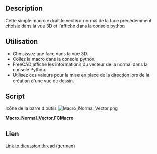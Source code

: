 <languages/>

{{Macro/fr
|Name=Normal Vector Macro
|Icon=Macro_Normal_Vector.png
|Description=Donne la Normale du vecteur de la face sélectionnée.
|Author=ulrich1a
|Version=1.0
|Date=2016-09-26
|FCVersion=Toutes
|Download=[https://www.freecadweb.org/wiki/images/8/8b/Macro_Normal_Vector.png ToolBar Icon]
}}

==Description==

Cette simple macro extrait le vecteur normal de la face précédemment choisie dans la vue 3D et l'affiche dans la console python

==Utilisation==

* Choisissez une face dans la vue 3D.
* Collez la macro dans la console python.
* FreeCAD affiche les informations du vecteur de la normal dans la console Python.
* Utilisez ces valeurs pour la mise en place de la direction lors de la création d'une vue de dessin.

==Script==

Icône de la barre d'outils
[[Image:Macro_Normal_Vector.png]]

'''Macro_Normal_Vector.FCMacro'''

{{MacroCode|code=
Gui.Selection.getSelectionEx()[0].SubObjects[0].Faces[0].normalAt(0,0)
}}

==Lien==
[http://forum.freecadweb.org/viewtopic.php?f=13&t=10959 Link to dicussion thread (german)]


{{clear}}